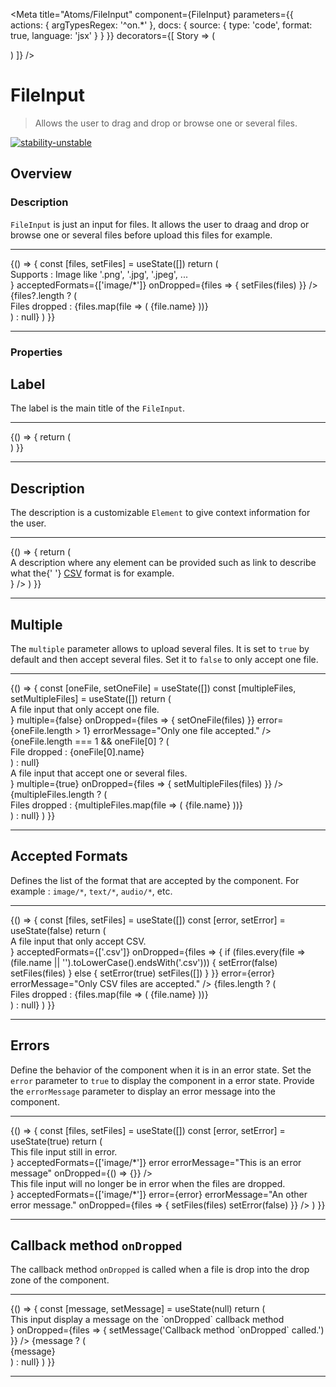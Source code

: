
<Meta
  title="Atoms/FileInput"
  component={FileInput}
  parameters={{
    actions: { argTypesRegex: '^on.*' },
    docs: {
      source: {
        type: 'code',
        format: true,
        language: 'jsx'
      }
    }
  }}
  decorators={[
    Story => (
      <ThemeProvider>
        <div className="component-story-main">
          <ThemeSwitcher />
          <Story />
        </div>
      </ThemeProvider>
    )
  ]}
/>

# FileInput

> Allows the user to drag and drop or browse one or several files.

[![stability-unstable](https://img.shields.io/badge/stability-unstable-yellow.svg)](https://github.com/emersion/stability-badges#unstable)

## Overview

### Description

`FileInput` is just an input for files. It allows the user to draag and drop or browse one or several files before upload this files for example.

---

<Canvas>
  <Story
    name="Overview"
    argTypes={{
      description: {
        control: false,
        table: {
          type: { summary: 'Node' }
        }
      }
    }}
  >
    {() => {
      const [files, setFiles] = useState([])
      return (
        <div
          style={{
            padding: '10px 0',
            display: 'flex',
            flexDirection: 'column',
            alignItems: 'center'
          }}
        >
          <FileInput
            id="overview-fileinput"
            label="Drop your files here, or browse"
            description={
              <div style={{ display: 'flex', flexDirection: 'column', alignItems: 'center' }}>
                <Typography as="div" fontFamily="brand" fontSize="small" fontWeight="xlight">
                  Supports : Image like '.png', '.jpg', '.jpeg', ...
                </Typography>
              </div>
            }
            acceptedFormats={['image/*']}
            onDropped={files => {
              setFiles(files)
            }}
          />
          {files?.length ? (
            <div
              style={{
                display: 'flex',
                flexDirection: 'column',
                alignItems: 'center',
                margin: '15px'
              }}
            >
              <Typography as="div" fontFamily="brand" fontSize="small" fontWeight="xlight">
                Files dropped :
              </Typography>
              {files.map(file => (
                <Typography
                  as="div"
                  fontFamily="brand"
                  fontSize="small"
                  fontWeight="xlight"
                  key={file.name}
                >
                  {file.name}
                </Typography>
              ))}
            </div>
          ) : null}
        </div>
      )
    }}
  </Story>
</Canvas>

---

### Properties

<ArgsTable story="Overview" />

## Label

The label is the main title of the `FileInput`.

---

<Canvas>
  <Story name="Label">
    {() => {
      return (
        <div
          style={{
            padding: '10px 0',
            display: 'flex',
            flexDirection: 'column',
            alignItems: 'center'
          }}
        >
          <FileInput id="label-fileinput" label="My awesome label" />
        </div>
      )
    }}
  </Story>
</Canvas>

---

## Description

The description is a customizable `Element` to give context information for the user.

---

<Canvas>
  <Story name="Description">
    {() => {
      return (
        <div
          style={{
            padding: '10px 0',
            display: 'flex',
            flexDirection: 'column',
            alignItems: 'center'
          }}
        >
          <FileInput
            id="description-fileinput"
            label="Drop files here"
            description={
              <div style={{ display: 'flex', flexDirection: 'column', alignItems: 'center' }}>
                <Typography as="div" fontFamily="brand" fontSize="small" fontWeight="xlight">
                  A description where any element can be provided such as link to describe what the{' '}
                  <a href="https://fr.wikipedia.org/wiki/Comma-separated_values">CSV</a> format is
                  for example.
                </Typography>
              </div>
            }
          />
        </div>
      )
    }}
  </Story>
</Canvas>

---

## Multiple

The `multiple` parameter allows to upload several files. It is set to `true` by default and then accept several files. Set it to `false` to only accept one file.

---

<Canvas>
  <Story name="Multiple">
    {() => {
      const [oneFile, setOneFile] = useState([])
      const [multipleFiles, setMultipleFiles] = useState([])
      return (
        <div
          style={{
            padding: '10px 0',
            display: 'flex',
            flexDirection: 'column',
            alignItems: 'center'
          }}
        >
          <FileInput
            id="multiplefalse-fileinput"
            label="Drop only one file here"
            description={
              <div style={{ display: 'flex', flexDirection: 'column', alignItems: 'center' }}>
                <Typography as="div" fontFamily="brand" fontSize="small" fontWeight="xlight">
                  A file input that only accept one file.
                </Typography>
              </div>
            }
            multiple={false}
            onDropped={files => {
              setOneFile(files)
            }}
            error={oneFile.length > 1}
            errorMessage="Only one file accepted."
          />
          {oneFile.length === 1 && oneFile[0] ? (
            <div
              style={{
                display: 'flex',
                flexDirection: 'column',
                alignItems: 'center',
                margin: '15px'
              }}
            >
              <Typography as="div" fontFamily="brand" fontSize="small" fontWeight="xlight">
                File dropped :
              </Typography>
              <Typography as="div" fontFamily="brand" fontSize="small" fontWeight="xlight">
                {oneFile[0].name}
              </Typography>
            </div>
          ) : null}
          <div
            style={{
              margin: '20px'
            }}
          />
          <FileInput
            id="multipletrue-fileinpput"
            label="Drop many files here"
            description={
              <div style={{ display: 'flex', flexDirection: 'column', alignItems: 'center' }}>
                <Typography as="div" fontFamily="brand" fontSize="small" fontWeight="xlight">
                  A file input that accept one or several files.
                </Typography>
              </div>
            }
            multiple={true}
            onDropped={files => {
              setMultipleFiles(files)
            }}
          />
          {multipleFiles.length ? (
            <div
              style={{
                display: 'flex',
                flexDirection: 'column',
                alignItems: 'center',
                margin: '15px'
              }}
            >
              <Typography as="div" fontFamily="brand" fontSize="small" fontWeight="xlight">
                Files dropped :
              </Typography>
              {multipleFiles.map(file => (
                <Typography as="div" fontFamily="brand" fontSize="small" fontWeight="xlight">
                  {file.name}
                </Typography>
              ))}
            </div>
          ) : null}
        </div>
      )
    }}
  </Story>
</Canvas>

---

## Accepted Formats

Defines the list of the format that are accepted by the component. For example : `image/*`, `text/*`, `audio/*`, etc.

---

<Canvas>
  <Story name="Accepted Formats">
    {() => {
      const [files, setFiles] = useState([])
      const [error, setError] = useState(false)
      return (
        <div
          style={{
            padding: '10px 0',
            display: 'flex',
            flexDirection: 'column',
            alignItems: 'center'
          }}
        >
          <FileInput
            id="accepted-formats-images-fileinput"
            label="Drop files here or browse"
            description={
              <div style={{ display: 'flex', flexDirection: 'column', alignItems: 'center' }}>
                <Typography as="div" fontFamily="brand" fontSize="small" fontWeight="xlight">
                  A file input that only accept CSV.
                </Typography>
              </div>
            }
            acceptedFormats={['.csv']}
            onDropped={files => {
              if (files.every(file => (file.name || '').toLowerCase().endsWith('.csv'))) {
                setError(false)
                setFiles(files)
              } else {
                setError(true)
                setFiles([])
              }
            }}
            error={error}
            errorMessage="Only CSV files are accepted."
          />
          {files.length ? (
            <div
              style={{
                display: 'flex',
                flexDirection: 'column',
                alignItems: 'center',
                margin: '15px'
              }}
            >
              <Typography as="div" fontFamily="brand" fontSize="small" fontWeight="xlight">
                Files dropped :
              </Typography>
              {files.map(file => (
                <Typography as="div" fontFamily="brand" fontSize="small" fontWeight="xlight">
                  {file.name}
                </Typography>
              ))}
            </div>
          ) : null}
        </div>
      )
    }}
  </Story>
</Canvas>

---

## Errors

Define the behavior of the component when it is in an error state.
Set the `error` parameter to `true` to display the component in a error state.
Provide the `errorMessage` parameter to display an error message into the component.

---

<Canvas>
  <Story
    name="Errors"
    argTypes={{
      description: {
        control: false,
        table: {
          type: { summary: 'Node' }
        }
      }
    }}
  >
    {() => {
      const [files, setFiles] = useState([])
      const [error, setError] = useState(true)
      return (
        <div
          style={{
            padding: '10px 0',
            display: 'flex',
            flexDirection: 'column',
            alignItems: 'center'
          }}
        >
          <FileInput
            id="errors1-fileinput"
            label="Drop your files here, or browse"
            description={
              <div style={{ display: 'flex', flexDirection: 'column', alignItems: 'center' }}>
                <Typography as="div" fontFamily="brand" fontSize="small" fontWeight="xlight">
                  This file input still in error.
                </Typography>
              </div>
            }
            acceptedFormats={['image/*']}
            error
            errorMessage="This is an error message"
            onDropped={() => {}}
          />
          <div
            style={{
              margin: '10px'
            }}
          />
          <FileInput
            id="errors2-fileinput"
            label="Drop your files here, or browse"
            description={
              <div style={{ display: 'flex', flexDirection: 'column', alignItems: 'center' }}>
                <Typography as="div" fontFamily="brand" fontSize="small" fontWeight="xlight">
                  This file input will no longer be in error when the files are dropped.
                </Typography>
              </div>
            }
            acceptedFormats={['image/*']}
            error={error}
            errorMessage="An other error message."
            onDropped={files => {
              setFiles(files)
              setError(false)
            }}
          />
        </div>
      )
    }}
  </Story>
</Canvas>

---

## Callback method `onDropped`

The callback method `onDropped` is called when a file is drop into the drop zone of the component.

---

<Canvas>
  <Story name="Callback method onDropped">
    {() => {
      const [message, setMessage] = useState(null)
      return (
        <div
          style={{
            padding: '10px 0',
            display: 'flex',
            flexDirection: 'column',
            alignItems: 'center'
          }}
        >
          <FileInput
            id="cb-ondropped-fileinput"
            label="Drop files here"
            description={
              <div style={{ display: 'flex', flexDirection: 'column', alignItems: 'center' }}>
                <Typography as="div" fontFamily="brand" fontSize="small" fontWeight="xlight">
                  This input display a message on the `onDropped` callback method
                </Typography>
              </div>
            }
            onDropped={files => {
              setMessage('Callback method `onDropped` called.')
            }}
          />
          {message ? (
            <div
              style={{
                marginTop: '20px'
              }}
            >
              <Typography
                as="div"
                fontFamily="brand"
                fontSize="small"
                fontWeight="xlight"
                color="success"
              >
                {message}
              </Typography>
            </div>
          ) : null}
        </div>
      )
    }}
  </Story>
</Canvas>

---

